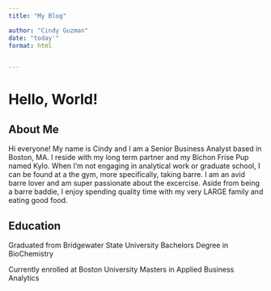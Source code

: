```yaml
---
title: "My Blog"

author: "Cindy Guzman"
date: "today'"
format: html


---
```

# Hello, World!

## About Me
 Hi everyone! 
 My name is Cindy and I am a Senior Business Analyst based in Boston, MA. I reside with my long term partner and my Bichon Frise Pup named Kylo. When I'm not engaging in analytical work or graduate school, I can be found at a the gym, more specifically, taking barre. I am an avid barre lover and am super passionate about the excercise. Aside from being a barre baddie, I enjoy spending quality time with my very LARGE family and eating good food.

## Education
 Graduated from Bridgewater State University
 Bachelors Degree in BioChemistry

 Currently enrolled at Boston University
 Masters in Applied Business Analytics

